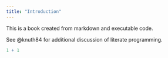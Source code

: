 ```yaml
---
title: "Introduction"
---
```


This is a book created from markdown and executable code.

See @knuth84 for additional discussion of literate programming.

```r
1 + 1
```
